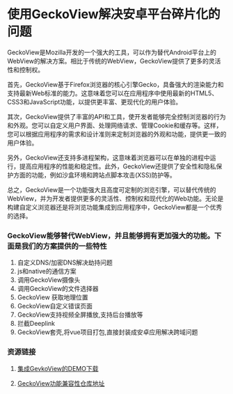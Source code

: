 # 使用GeckoView解决安卓平台碎片化的问题


GeckoView是Mozilla开发的一个强大的工具，可以作为替代Android平台上的WebView的解决方案。相比于传统的WebView，GeckoView提供了更多的灵活性和控制权。

首先，GeckoView基于Firefox浏览器的核心引擎Gecko，具备强大的渲染能力和支持最新Web标准的能力。这意味着您可以在应用程序中使用最新的HTML5、CSS3和JavaScript功能，以提供更丰富、更现代化的用户体验。

其次，GeckoView提供了丰富的API和工具，使开发者能够完全控制浏览器的行为和外观。您可以自定义用户界面、处理网络请求、管理Cookie和缓存等。这样，您可以根据应用程序的需求和设计准则来定制浏览器的外观和功能，提供更一致的用户体验。

另外，GeckoView还支持多进程架构，这意味着浏览器可以在单独的进程中运行，提高应用程序的性能和稳定性。此外，GeckoView还提供了安全性和隐私保护方面的功能，例如沙盒环境和跨站点脚本攻击(XSS)防护等。

总之，GeckoView是一个功能强大且高度可定制的浏览引擎，可以替代传统的WebView，并为开发者提供更多的灵活性、控制权和现代化的Web功能。无论是构建自定义浏览器还是将浏览功能集成到应用程序中，GeckoView都是一个优秀的选择。


### GeckoView能够替代WebView，并且能够拥有更加强大的功能。下面是我们的方案提供的一些特性

1. 自定义DNS/加密DNS解决劫持问题
2. js和native的通信方案
3. 调用GeckoView摄像头
4. 调用GeckoView的文件选择器
5. GeckoView 获取地理位置
6. GeckoView自定义错误页面
7. GeckoView支持视频全屏播放,支持后台播放等
8. 拦截Deeplink
9. GeckoView套壳,将vue项目打包,直接封装成安卓应用解决跨域问题



### 资源链接

1. [集成GevkoView的DEMO下载]()

2. [GeckoView功能兼容性仓库地址](https://github.com/webdev-support/vue3-h5-template.git)

